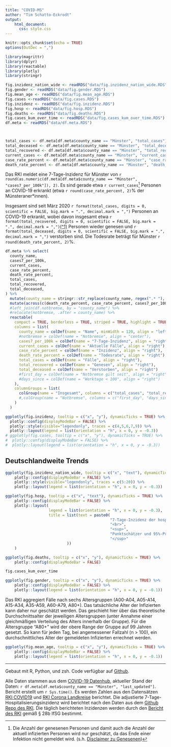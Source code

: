 ```yaml
---
title: "COVID-MS"
author: "Tim Schatto-Eckrodt"
output: 
    html_document:
      css: style.css
---
```


```r
knitr::opts_chunk$set(echo = TRUE)
options(OutDec = ",")

library(magrittr)
library(dplyr)
library(reactable)
library(plotly)
library(stringr)

fig.inzidenz_nation_wide <- readRDS("data/fig.inzidenz_nation_wide.RDS")
fig.gender <- readRDS("data/fig.gender.RDS")
fig.mean_age <- readRDS("data/fig.mean_age.RDS")
fig.cases <-readRDS("data/fig.cases.RDS")
fig.inzidenz <- readRDS("data/fig.inzidenz.RDS")
fig.hosp <- readRDS("data/fig.hosp.RDS")
fig.deaths <- readRDS("data/fig.deaths.RDS")
fig.cases_kum_over_time <- readRDS("data/fig.cases_kum_over_time.RDS")
df.meta <- readRDS("data/df.meta.RDS")



total_cases <- df.meta[df.meta$county_name == "Münster", "total_cases"]
total_deceased <- df.meta[df.meta$county_name == "Münster", "total_deceased"]
total_recovered <- df.meta[df.meta$county_name == "Münster", "total_recovered"]
current_cases <- df.meta[df.meta$county_name == "Münster", "current_cases"]
case_rate_percent <- df.meta[df.meta$county_name == "Münster", "case_rate_percent"]
death_rate_percent <- df.meta[df.meta$county_name == "Münster", "death_rate_percent"]


```

Das RKI meldet eine 7-Tage-Inzidenz für Münster von ```r round(as.numeric(df.meta[df.meta$county_name == "Münster", "cases7_per_100k"]), 2)```. Es sind gerade etwa ```r current_cases```[^note_estimated] Personen an COVID-19 erkrankt (etwa ```r round(case_rate_percent, 2)```% der Münsteraner*innen).

Insgesamt sind seit März 2020 ```r format(total_cases, digits = 0, scientific = FALSE, big.mark = ".", decimal.mark = ",")``` Personen an COVID-19 erkrankt, wobei davon insgesamt etwa ```r format(total_recovered, digits = 0, scientific = FALSE, big.mark = ".", decimal.mark = ",")```[\(^1\)](#fn1) Personen wieder genesen und ```r format(total_deceased, digits = 0, scientific = FALSE, big.mark = ".", decimal.mark = ",")``` verstorben sind. Die Todesrate beträgt für Münster ```r round(death_rate_percent, 2)```%.

```r
df.meta %>% select(
  county_name, 
  cases7_per_100k, 
  current_cases,
  case_rate_percent,
  death_rate_percent,
  total_cases, 
  total_recovered, 
  total_deceased,
) %>% 
  mutate(county_name = stringr::str_replace(county_name, regex(".* "), "")) %>% 
  mutate(across(c(death_rate_percent, case_rate_percent, cases7_per_100k), ~ format(round(.x, 2), nsmall = 2))) %>% 
  #left_join(df.notbremse, by = "county_name") %>% 
  #relocate(notbremse, .after = county_name) %>% 
  reactable(
    compact = TRUE, borderless = TRUE, striped = TRUE, highlight = TRUE,
    columns = list(
      county_name = colDef(name = "Name", minWidth = 120, align = "left"),
      #notbremse = colDef(name = "Notbremse", align = "center"),
      cases7_per_100k = colDef(name = "7-Tage-Inzidenz", align = "right"),
      current_cases = colDef(name = "Aktuelle Fälle", align = "right"),
      case_rate_percent = colDef(name = "Inzidenz", align = "right"),
      death_rate_percent = colDef(name = "Todesrate", align = "right"),
      total_cases = colDef(name = "Fälle", align = "right"),
      total_recovered = colDef(name = "Genesen", align = "right"),
      total_deceased = colDef(name = "Verstorben", align = "right")
      #first_day = colDef(name = "Notbremse gilt seit", align = "right"),
      #days_since = colDef(name = "Werktage < 100", align = "right")
    ),
    columnGroups = list(
      colGroup(name = "Insgesamt", columns = c("total_cases", "total_recovered", "total_deceased"))
      #,colGroup(name = "Notbremse", columns = c("first_day", "days_since"))
    )
  )
```

```r
ggplotly(fig.inzidenz, tooltip = c("x", "y"), dynamicTicks = TRUE) %>% 
  plotly::config(displayModeBar = FALSE) %>% 
  plotly::style(visible="legendonly", traces = c(4,5,6,7,9)) %>% 
  plotly::layout(legend = list(orientation = "h", x = 0, y = -0.3))
# ggplotly(fig.cases, tooltip = c("x", "y"), dynamicTicks = TRUE) %>% 
#  plotly::config(displayModeBar = FALSE) %>% 
#  plotly::layout(legend = list(orientation = "h", x = 0, y = -0.3))
```

## Deutschlandweite Trends

```r
ggplotly(fig.inzidenz_nation_wide, tooltip = c("x", "text"), dynamicTicks = TRUE) %>% 
    plotly::config(displayModeBar = FALSE) %>% 
    plotly::style(visible="legendonly", traces = c(5:20)) %>% 
    plotly::layout(legend = list(orientation = "h", x = 0, y = -0.3))
```

```r
ggplotly(fig.hosp, tooltip = c("x", "text"), dynamicTicks = TRUE) %>% 
    plotly::config(displayModeBar = FALSE) %>% 
    plotly::layout(
                   legend = list(orientation = "h", x = 0, y = -0.3),
                   title = list(text = paste0(
                                              "7-Tage-Inzidenz der hospitalisierten COVID-19-Fälle",
                                              "<br>",
                                              "<sup>",
                                              "Punktschätzer und 95%-Prädiktionsintervall der adjustierten 7-Tage-Hospitalisierungsinzidenz in blau",
                                              "</sup>"
                           ))
    )
```

```r
ggplotly(fig.deaths, tooltip = c("x", "y"), dynamicTicks = TRUE) %>% 
    plotly::config(displayModeBar = FALSE)
```

```r
fig.cases_kum_over_time
```

```r
ggplotly(fig.gender, tooltip = c("x", "y"), dynamicTicks = TRUE) %>% 
    plotly::config(displayModeBar = FALSE) %>% 
    plotly::layout(legend = list(orientation = "h", x = 0, y = -0.1))
```
Das RKI aggregiert Fälle nach sechs Altersgruppen (A00-A04, A05-A14, A15-A34, A35-A59, A60-A79, A80+). Das tatsächliche Alter der Infizierten kann daher nur geschätzt werden. Das geschieht hier über das theoretische Durchschnittsalter der jeweiligen Altersgruppen (unter Annahme einer gleichmäßigen Verteilung des Alters innerhalb der Gruppe). Für die Altersgruppe "A80+" wird der obere Range der Gruppe auf 99 Jahren gesetzt. So kann für jeden Tag, bei angemessener Fallzahl (n > 100), ein durchschnittliches Alter der gemeldeten Infizierten errechnet werden.

```r
ggplotly(fig.mean_age, tooltip = c("x", "y"), dynamicTicks = TRUE) %>% 
    plotly::config(displayModeBar = FALSE) %>% 
    plotly::layout(legend = list(orientation = "h", x = 0, y = -0.1))
```

<hr>

Gebaut mit R, Python, und zsh. Code verfügbar auf [Github](https://github.com/Kudusch/covid-ms/).

Alle Daten stammen aus dem [COVID-19 Datenhub](https://npgeo-corona-npgeo-de.hub.arcgis.com), aktueller Stand der Daten: `r df.meta[df.meta$county_name == "Münster", "last_updated"]`. Bericht erstellt um `r Sys.time()`. Es werden Zahlen aus den Datensätzen [RKI COVID19](https://npgeo-corona-npgeo-de.hub.arcgis.com/datasets/dd4580c810204019a7b8eb3e0b329dd6_0) und [RKI Corona Landkreise](https://npgeo-corona-npgeo-de.hub.arcgis.com/datasets/917fc37a709542548cc3be077a786c17_0) berichtet. Die adjustierte 7-Tage-Hospitalisierungsinzidenz wird berichtet nach den Daten aus dem [Github Repo des RKI](https://github.com/robert-koch-institut/COVID-19-Hospitalisierungen_in_Deutschland/blob/master/Aktuell_Deutschland_adjustierte-COVID-19-Hospitalisierungen.csv). Die täglich berichteten Inzidenzen werden durch den [Bericht des RKI](https://www.rki.de/DE/Content/InfAZ/N/Neuartiges_Coronavirus/Daten/Fallzahlen_Kum_Tab.xlsx) gemäß § 28b IfSG bestimmt. 

[^note_estimated]: Die Anzahl der genesenen Personen und damit auch die Anzahl der aktuell infizierten Personen wird nur geschätzt, da das Ende einer Infektion nicht gemeldet wird. (s.h. [Disclaimer zu Genesenen](https://www.arcgis.com/home/item.html?id=f10774f1c63e40168479a1feb6c7ca74))
